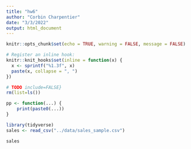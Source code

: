 ```yaml
---
title: "hw6"
author: "Corbin Charpentier"
date: "3/3/2022"
output: html_document
---
```


```r
knitr::opts_chunk$set(echo = TRUE, warning = FALSE, message = FALSE)

# Register an inline hook:
knitr::knit_hooks$set(inline = function(x) {
  x <- sprintf("%1.3f", x)
  paste(x, collapse = ", ")
})

```

```r
# TODO include=FALSE}
rm(list=ls())

pp <- function(...) {
    print(paste0(...))
}

library(tidyverse)
sales <- read_csv("../data/sales_sample.csv")

sales
```